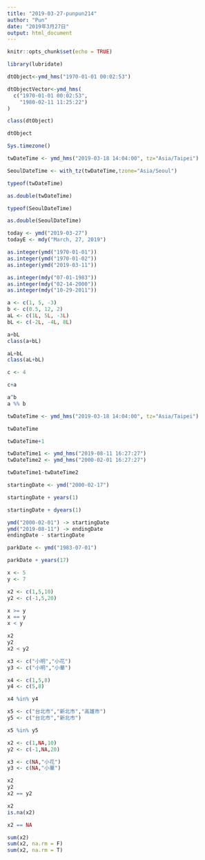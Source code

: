```yaml
---
title: "2019-03-27-punpun214"
author: "Pun"
date: "2019年3月27日"
output: html_document
---
```


```r
knitr::opts_chunk$set(echo = TRUE)
```

```r
library(lubridate)
```

```r
dtObject<-ymd_hms("1970-01-01 00:02:53") 
```

```r
dtObjectVector<-ymd_hms(
  c("1970-01-01 00:02:53",
    "1980-02-11 11:25:22")
)
```

```r
class(dtObject)
```

```r
dtObject
```

```r
Sys.timezone()
```

```r
twDateTime <- ymd_hms("2019-03-18 14:04:00", tz="Asia/Taipei")
```

```r
SeoulDateTime <- with_tz(twDateTime,tzone="Asia/Seoul")
```

```r
typeof(twDateTime)
```

```r
as.double(twDateTime)
```

```r
typeof(SeoulDateTime)
```

```r
as.double(SeoulDateTime)
```

```r
today <- ymd("2019-03-27")
todayE <- mdy("March, 27, 2019")
```

```r
as.integer(ymd("1970-01-01"))
as.integer(ymd("1970-01-02"))
as.integer(ymd("2019-03-11"))
```

```r
as.integer(mdy("07-01-1983"))
as.integer(mdy("02-14-2000"))
as.integer(mdy("10-29-2011"))
```

```r
a <- c(1, 5, -3)
b <- c(0.5, 12, 2)
aL <- c(1L, 5L, -3L)
bL <- c(-2L, -4L, 8L)
```

```r
a+bL
class(a+bL)
```

```r
aL+bL
class(aL+bL)
```

```r
c <- 4

c+a
```

```r
a^b
a %% b

```

```r
twDateTime <- ymd_hms("2019-03-18 14:04:00", tz="Asia/Taipei")
```
```r
twDateTime

twDateTime+1
```

```r
twDateTime1 <- ymd_hms("2019-08-11 16:27:27")
twDateTime2 <- ymd_hms("2000-02-01 16:27:27")
```

```r
twDateTime1-twDateTime2
```

```r
startingDate <- ymd("2000-02-17")
```

```r
startingDate + years(1)
```

```r
startingDate + dyears(1)
```

```r
ymd("2000-02-01") -> startingDate
ymd("2019-08-11") -> endingDate
endingDate - startingDate
```

```r
parkDate <- ymd("1983-07-01")
```

```r
parkDate + years(17)
```

```r
x <- 5
y <- 7

x2 <- c(1,5,10)
y2 <- c(-1,5,20)
```

```r
x >= y
x == y
x < y
```

```r
x2
y2
x2 < y2
```

```r
x3 <- c("小明","小花")
y3 <- c("小明","小華")
```

```r
x4 <- c(1,5,8)
y4 <- c(5,8)

x4 %in% y4
```

```r
x5 <- c("台北市","新北市","高雄市")
y5 <- c("台北市","新北市")

x5 %in% y5
```

```r
x2 <- c(1,NA,10)
y2 <- c(-1,NA,20)

x3 <- c(NA,"小花")
y3 <- c(NA,"小華")
```

```r
x2
y2
x2 == y2
```

```r
x2
is.na(x2)
```

```r
x2 == NA
```

```r
sum(x2)
sum(x2, na.rm = F)
sum(x2, na.rm = T)
```

